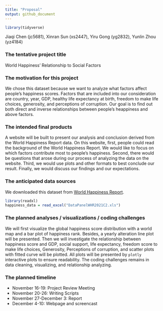```yaml
---
title: "Proposal"
output: github_document
---
```


```r
library(tidyverse)
```

Jiaqi Chen (jc5681),
Xinran Sun (xs2447),
Yiru Gong (yg2832),
Yunlin Zhou (yz4184)

### The tentative project title

World Happiness' Relationship to Social Factors

### The motivation for this project

We chose this dataset because we want to analyze what factors affect people's happiness scores. Factors that are included into our consideration are country, year, GDP, healthy life expectancy at birth, freedom to make life choices, generosity, and perceptions of corruption. Our goal is to find out both direct and inverse relationships between people's heappiness and above factors. 

### The intended final products

A website will be built to present our analysis and conclusion derived from the World Happiness Report data. On this website, first, people could read the background of the World Happiness Report. We would like to focus on which factors contribute most to people’s happiness. Second, there would be questions that arose during our process of analyzing the data on the website.  Third, we would use plots and other formats to best conclude our result. Finally, we would discuss our findings and our expectations. 

### The anticipated data sources

We downloaded this dataset from [World Happiness Report](https://worldhappiness.report/ed/2021/#appendices-and-data).

```r
library(readxl)
happiness_data = read_excel("DataPanelWHR2021C2.xls")
```

### The planned analyses / visualizations / coding challenges

We will first visualize the global happiness score distribution with a world map and a bar plot of happiness rank. Besides, a yearly alteration line plot will be presented. Then we will investigate the relationship between happiness score and GDP, social support, life expectancy, freedom score to make life choices, Generosity, Perceptions of corruption, and scatter plots with fitted curve will be plotted. All plots will be presented by `plotly` interactive plots to ensure readability. The coding challenges remains in data cleaning, visualizing, and relationship analyzing.

### The planned timeline

* November 16-19: Project Review Meeting
* November 20-26: Writing Scripts
* November 27-December 3: Report
* December 4-10: Webpage and screencast
